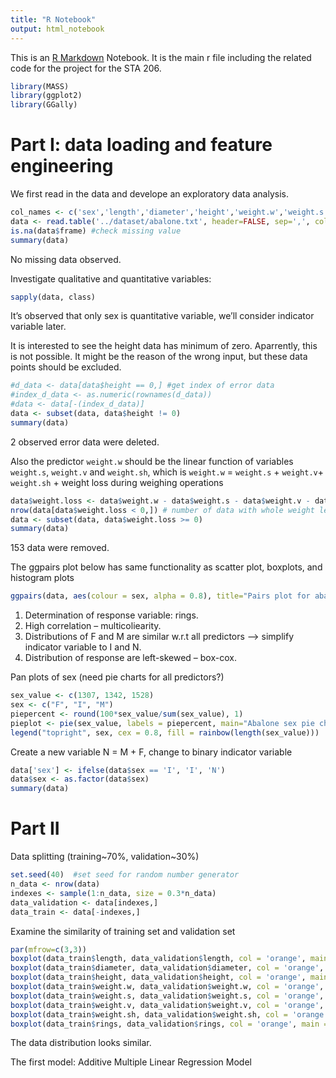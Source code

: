 ```yaml
---
title: "R Notebook"
output: html_notebook
---
```


This is an [R Markdown](http://rmarkdown.rstudio.com) Notebook. It is the main r file including the related code for the project for the STA 206.

```r
library(MASS)
library(ggplot2)
library(GGally)
```
# Part I: data loading and feature engineering
We first read in the data and develope an exploratory data analysis.
```r
col_names <- c('sex','length','diameter','height','weight.w','weight.s','weight.v','weight.sh','rings')
data <- read.table('../dataset/abalone.txt', header=FALSE, sep=',', col.names= col_names)
is.na(data$frame) #check missing value 
summary(data)
```
No missing data observed.

Investigate qualitative and quantitative variables:
```r
sapply(data, class)
```
It's observed that only sex is quantitative variable, we'll consider indicator variable later.

It is interested to see the height data has minimum of zero. Aparrently, this is not possible. It might be the reason of the wrong input, but these data points should be excluded.
```r
#d_data <- data[data$height == 0,] #get index of error data 
#index_d_data <- as.numeric(rownames(d_data))
#data <- data[-(index_d_data)]
data <- subset(data, data$height != 0)
summary(data)
```
2 observed error data were deleted.

Also the predictor `weight.w` should be the linear function of variables `weight.s`, `weight.v` and `weight.sh`, which is `weight.w` = `weight.s` + `weight.v`+ `weight.sh` + weight loss during weighing operations 
```r
data$weight.loss <- data$weight.w - data$weight.s - data$weight.v - data$weight.sh
nrow(data[data$weight.loss < 0,]) # number of data with whole weight less than sum of other three weights 
data <- subset(data, data$weight.loss >= 0)
summary(data)
```
153 data were removed.

The ggpairs plot below has same functionality as scatter plot, boxplots, and histogram plots 
```r
ggpairs(data, aes(colour = sex, alpha = 0.8), title="Pairs plot for abalone dataset") + theme_grey(base_size = 8)
```
1. Determination of response variable: rings. 
2. High correlation -- multicoliearity. 
3. Distributions of F and M are similar w.r.t all predictors --> simplify indicator variable to I and N.
4. Distribution of response are left-skewed -- box-cox.

Pan plots of sex (need pie charts for all predictors?)
```r
sex_value <- c(1307, 1342, 1528)
sex <- c("F", "I", "M")
piepercent <- round(100*sex_value/sum(sex_value), 1)
pieplot <- pie(sex_value, labels = piepercent, main="Abalone sex pie chart", col = rainbow(length(sex_value)))
legend("topright", sex, cex = 0.8, fill = rainbow(length(sex_value)))
```
Create a new variable N = M + F, change to binary indicator variable 
```r
data['sex'] <- ifelse(data$sex == 'I', 'I', 'N')
data$sex <- as.factor(data$sex)
summary(data)
```
# Part II
Data splitting (training~70%, validation~30%)
```r
set.seed(40)  #set seed for random number generator
n_data <- nrow(data)
indexes <- sample(1:n_data, size = 0.3*n_data)
data_validation <- data[indexes,]
data_train <- data[-indexes,]
```
Examine the similarity of training set and validation set
```r
par(mfrow=c(3,3))
boxplot(data_train$length, data_validation$length, col = 'orange', main = 'length', names=c('train', 'validation'))
boxplot(data_train$diameter, data_validation$diameter, col = 'orange', main = 'diameter', names=c('train', 'validation'))
boxplot(data_train$height, data_validation$height, col = 'orange', main = 'height', names=c('train', 'validation'))
boxplot(data_train$weight.w, data_validation$weight.w, col = 'orange', main = 'whole weight', names=c('train', 'validation'))
boxplot(data_train$weight.s, data_validation$weight.s, col = 'orange', main = 'shucked weight', names=c('train', 'validation'))
boxplot(data_train$weight.v, data_validation$weight.v, col = 'orange', main = 'viscera weight', names=c('train', 'validation'))
boxplot(data_train$weight.sh, data_validation$weight.sh, col = 'orange', main = 'shell weight', names=c('train', 'validation'))
boxplot(data_train$rings, data_validation$rings, col = 'orange', main = 'rings', names=c('train', 'validation'))
```
The data distribution looks similar. 

The first model: Additive Multiple Linear Regression Model






